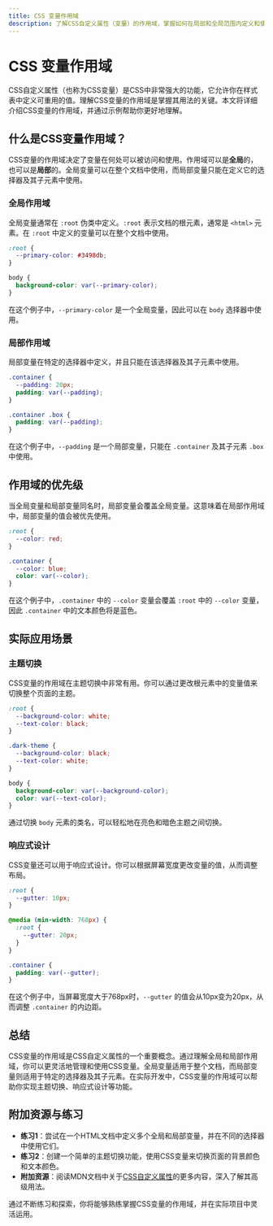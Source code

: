 ```yaml
---
title: CSS 变量作用域
description: 了解CSS自定义属性（变量）的作用域，掌握如何在局部和全局范围内定义和使用CSS变量。
---
```


# CSS 变量作用域

CSS自定义属性（也称为CSS变量）是CSS中非常强大的功能，它允许你在样式表中定义可重用的值。理解CSS变量的作用域是掌握其用法的关键。本文将详细介绍CSS变量的作用域，并通过示例帮助你更好地理解。

## 什么是CSS变量作用域？

CSS变量的作用域决定了变量在何处可以被访问和使用。作用域可以是**全局**的，也可以是**局部**的。全局变量可以在整个文档中使用，而局部变量只能在定义它的选择器及其子元素中使用。

### 全局作用域

全局变量通常在 `:root` 伪类中定义。`:root` 表示文档的根元素，通常是 `<html>` 元素。在 `:root` 中定义的变量可以在整个文档中使用。

```css
:root {
  --primary-color: #3498db;
}

body {
  background-color: var(--primary-color);
}
```

在这个例子中，`--primary-color` 是一个全局变量，因此可以在 `body` 选择器中使用。

### 局部作用域

局部变量在特定的选择器中定义，并且只能在该选择器及其子元素中使用。

```css
.container {
  --padding: 20px;
  padding: var(--padding);
}

.container .box {
  padding: var(--padding);
}
```

在这个例子中，`--padding` 是一个局部变量，只能在 `.container` 及其子元素 `.box` 中使用。

## 作用域的优先级

当全局变量和局部变量同名时，局部变量会覆盖全局变量。这意味着在局部作用域中，局部变量的值会被优先使用。

```css
:root {
  --color: red;
}

.container {
  --color: blue;
  color: var(--color);
}
```

在这个例子中，`.container` 中的 `--color` 变量会覆盖 `:root` 中的 `--color` 变量，因此 `.container` 中的文本颜色将是蓝色。

## 实际应用场景

### 主题切换

CSS变量的作用域在主题切换中非常有用。你可以通过更改根元素中的变量值来切换整个页面的主题。

```css
:root {
  --background-color: white;
  --text-color: black;
}

.dark-theme {
  --background-color: black;
  --text-color: white;
}

body {
  background-color: var(--background-color);
  color: var(--text-color);
}
```

通过切换 `body` 元素的类名，可以轻松地在亮色和暗色主题之间切换。

### 响应式设计

CSS变量还可以用于响应式设计。你可以根据屏幕宽度更改变量的值，从而调整布局。

```css
:root {
  --gutter: 10px;
}

@media (min-width: 768px) {
  :root {
    --gutter: 20px;
  }
}

.container {
  padding: var(--gutter);
}
```

在这个例子中，当屏幕宽度大于768px时，`--gutter` 的值会从10px变为20px，从而调整 `.container` 的内边距。

## 总结

CSS变量的作用域是CSS自定义属性的一个重要概念。通过理解全局和局部作用域，你可以更灵活地管理和使用CSS变量。全局变量适用于整个文档，而局部变量则适用于特定的选择器及其子元素。在实际开发中，CSS变量的作用域可以帮助你实现主题切换、响应式设计等功能。

## 附加资源与练习

- **练习1**：尝试在一个HTML文档中定义多个全局和局部变量，并在不同的选择器中使用它们。
- **练习2**：创建一个简单的主题切换功能，使用CSS变量来切换页面的背景颜色和文本颜色。
- **附加资源**：阅读MDN文档中关于[CSS自定义属性](https://developer.mozilla.org/en-US/docs/Web/CSS/Using_CSS_custom_properties)的更多内容，深入了解其高级用法。

通过不断练习和探索，你将能够熟练掌握CSS变量的作用域，并在实际项目中灵活运用。